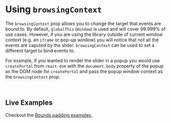 

<Meta title="Docs/Browsing Context" component={ReactCompareSlider} />

# Using `browsingContext`

The `browsingContext` prop allows you to change the target that events are bound to. By default,
`globalThis` (`Window`) is used and will cover 99.999% of use cases. However, if you are using
the library outside of current window context (e.g. an `iframe` or pop-up window) you will notice
that not all the events are caputed by the slider. `browsingContext` can be used to set a different
target to bind events to.

For example, if you wanted to render the slider in a popup you would use `createPortal` from `react-dom`
with the `document.body` property of the popup as the DOM node for `createPortal` and pass the popup
window context as the `browsingContext` prop.

<Canvas>
  <Story id="demos--browsing-context" />
</Canvas>

<ArgTypes of={ReactCompareSlider} />

<br />

## Live Examples

Checkout the [Bounds padding examples](/story/demos--browsing-context).
